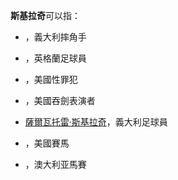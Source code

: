 '''斯基拉奇'''可以指：
* {{tsl|en|Giovanni Schillaci|乔瓦尼·斯基拉奇}}，義大利摔角手
* {{tsl|en|Jenna Schillaci|詹纳·斯基拉奇}}，英格蘭足球員
* {{tsl|en|Jon Schillaci|乔恩·斯基拉奇}}，美國性罪犯
* {{tsl|en|Riley Schillaci|赖利·斯基拉奇}}，美國吞劍表演者
* [[薩爾瓦托雷·斯基拉奇|薩爾瓦托雷·斯基拉奇]]，義大利足球員
* {{tsl|en|Schillaci (horse)|斯基拉奇 (馬)}}，美國賽馬
* {{tsl|en|Schillaci Stakes|斯基拉奇馬賽}}，澳大利亚馬賽
{{disambiguation|cat=四字姓氏消歧义}}